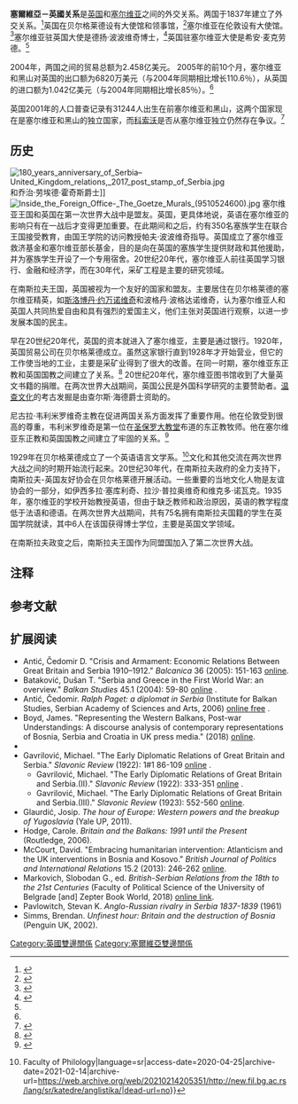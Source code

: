 {{Short description|1=塞尔维亚共和国与大不列颠及北爱尔兰联合王国的外交关系}}
{{bilateral|塞爾維亞－英國|United Kingdom|Serbia}}

'''塞爾維亞－英國关系'''是[[英国|英国]]和[[塞尔维亚|塞尔维亚]]之间的外交关系。两国于1837年建立了外交关系。<ref name="bilateral">{{cite web |title=Bilateral Political Relations |url=http://www.mfa.gov.rs/Policy/Bilaterala/Great_Britain/basic_e.html |website=mfa.gov.rs |archive-url=https://web.archive.org/web/20110519151258/http://www.mfa.gov.rs/Policy/Bilaterala/Great_Britain/basic_e.html |archive-date=19 May 2011}}</ref>英国在贝尔格莱德设有大使馆和领事馆，<ref name="autogenerated2">{{Cite web |url=http://ukinserbia.fco.gov.uk/en/about-us/our-embassy/ |title=Our embassy<!-- Bot generated title --> |access-date=2021-02-08 |archive-date=2013-03-16 |archive-url=https://web.archive.org/web/20130316080826/http://ukinserbia.fco.gov.uk/en/about-us/our-embassy |dead-url=no }}</ref>塞尔维亚在伦敦设有大使馆。<ref>{{Cite web |url=http://www.serbianembassy.org.uk/ |title=Home Page - Embassy of the Republic of Serbia in London, Great Britain<!-- Bot generated title --> |access-date=2021-02-08 |archive-date=2021-02-27 |archive-url=https://web.archive.org/web/20210227072548/http://www.serbianembassy.org.uk/ |dead-url=no }}</ref>塞尔维亚驻英国大使是德扬·波波维奇博士，<ref>{{Cite web |url=http://www.serbianembassy.org.uk/about.php?PHPSESSID=3dc931e2e838a540b56ab105b2eb4753 |title=About The Embassy - Embassy of the Republic of Serbia in London, Great Britain<!-- Bot generated title --> |access-date=2021-02-08 |archive-date=2012-04-18 |archive-url=https://web.archive.org/web/20120418190942/http://serbianembassy.org.uk/about.php |dead-url=yes }}</ref>英国驻塞尔维亚大使是希安·麦克劳德。<ref name="autogenerated2"/>

2004年，两国之间的贸易总额为2.458亿美元。 2005年的前10个月，塞尔维亚和黑山对英国的出口额为6820万美元（与2004年同期相比增长110.6％），从英国的进口额为1.042亿美元（与2004年同期相比增长85％）。<ref name="bilateral" />

英国2001年的人口普查记录有31244人出生在前塞尔维亚和黑山，这两个国家现在是塞尔维亚和黑山的独立国家，而[[科索沃|科索沃]]{{efn|name=status}}是否从塞尔维亚独立仍然存在争议。<ref name=OECD>{{cite web|url=http://www.oecd.org/dataoecd/18/23/34792376.xls|title=Country-of-birth database|publisher=[[Organisation_for_Economic_Co-operation_and_Development|Organisation for Economic Co-operation and Development]]|access-date=2008-09-20|archive-date=2009-06-17|archive-url=https://web.archive.org/web/20090617032129/http://www.oecd.org/dataoecd/18/23/34792376.xls|dead-url=no}}</ref>
== 历史 ==
[[File:180_years_anniversary_of_Serbia–United_Kingdom_relations,_2017_post_stamp_of_Serbia.jpg|thumb]]和乔治·劳埃德·霍奇斯爵士]]
[[File:Inside_the_Foreign_Office-_The_Goetze_Murals_(9510524600).jpg|thumb]]
塞尔维亚王国和英国在第一次世界大战中是盟友。英国，更具体地说，英语在塞尔维亚的影响只有在一战后才变得更加重要。{{sfn|Gašić|2005|p=7}}在此期间和之后，约有350名塞族学生在联合王国接受教育，由国王学院的访问教授帕夫·波波维奇指导。{{sfn|Gašić|2005|pp=170–171}}英国成立了塞尔维亚救济基金和塞尔维亚部长基金，目的是向在英国的塞族学生提供财政和其他援助，并为塞族学生开设了一个专用宿舍。{{sfn|Gašić|2005|pp=173–174}}20世纪20年代，塞尔维亚人前往英国学习银行、金融和经济学，而在30年代，采矿工程是主要的研究领域。{{sfn|Gašić|2005|p=184}}

在南斯拉夫王国，英国被视为一个友好的国家和盟友。主要居住在贝尔格莱德的塞尔维亚精英，如[[斯洛博丹·约万诺维奇|斯洛博丹·约万诺维奇]]和波格丹·波格达诺维奇，认为塞尔维亚人和英国人共同热爱自由和具有强烈的爱国主义，他们主张对英国进行观察，以进一步发展本国的民主。{{sfn|Gašić|2005|p=}}

早在20世纪20年代，英国的资本就进入了塞尔维亚，主要是通过银行。1920年，英国贸易公司在贝尔格莱德成立。虽然这家银行直到1928年才开始营业，但它的工作使当地的工业，主要是采矿业得到了很大的改善。在同一时期，塞尔维亚东正教和英国国教之间建立了关系。{{sfn|Gašić|2005|pp=170–171}}<ref>{{Cite web|url=http://www.politika.rs/scc/clanak/351281/SPC-i-anglikanci-vek-prijateljstva|title=СПЦ и англиканци – век пријатељства|last=Чалија|first=Ј.|website=Politika Online|access-date=2020-04-25|archive-date=2017-08-12|archive-url=https://web.archive.org/web/20170812193952/http://www.politika.rs/scc/clanak/351281/SPC-i-anglikanci-vek-prijateljstva|dead-url=no}}</ref> 20世纪20年代，塞尔维亚图书馆收到了大量英文书籍的捐赠。在两次世界大战期间，英国公民是外国科学研究的主要赞助者。[[温查文化|温查文化]]的考古发掘是由查尔斯·海德爵士资助的。{{sfn|Gašić|2005|p=226}}

尼古拉·韦利米罗维奇主教在促进两国关系方面发挥了重要作用。他在伦敦受到很高的尊重，韦利米罗维奇是第一位在[[圣保罗大教堂|圣保罗大教堂]]布道的东正教牧师。他在塞尔维亚东正教和英国国教之间建立了牢固的关系。<ref>{{Cite journal|last=Markovich|first=Slobodan G.|date=2017|title=Activities of Father Nikolai Velimirovich in Great Britain during the Great War|journal=Balcanica|volume=XLVIII}}</ref>

1929年在贝尔格莱德成立了一个英语语言文学系。<ref>{{Cite web|url=http://new.fil.bg.ac.rs/lang/sr/katedre/anglistika|title=English Language, Literature and Culture {{!}} Faculty of Philology|language=sr|access-date=2020-04-25|archive-date=2021-02-14|archive-url=https://web.archive.org/web/20210214205351/http://new.fil.bg.ac.rs/lang/sr/katedre/anglistika/|dead-url=no}}</ref>文化和其他交流在两次世界大战之间的时期开始流行起来。20世纪30年代，在南斯拉夫政府的全力支持下，南斯拉夫-英国友好协会在贝尔格莱德开展活动。一些重要的当地文化人物是友谊协会的一部分，如伊西多拉·塞库利奇、拉沙·普拉奥维奇和维克多·诺瓦克。1935年，塞尔维亚的学校开始教授英语，但由于缺乏教师和政治原因，英语的教学程度低于法语和德语。{{sfn|Gašić|2005|pp=170–171}}在两次世界大战期间，共有75名拥有南斯拉夫国籍的学生在英国学院就读，其中6人在该国获得博士学位，主要是英国文学领域。

在南斯拉夫政变之后，南斯拉夫王国作为同盟国加入了第二次世界大战。

==注释 ==

{{notes
| notes =
{{efn
| name = status
| {{Kosovo-note}}
}}
}}
==参考文献==
{{reflist|2}}
==扩展阅读==
* Antić, Čedomir D. "Crisis and Armament: Economic Relations Between Great Britain and Serbia 1910–1912." ''Balcanica'' 36 (2005): 151-163 [http://dais.sanu.ac.rs/bitstream/handle/123456789/4227/4338.pdf?sequence=1 online].
* Bataković, Dušan T. "Serbia and Greece in the First World War: an overview." ''Balkan Studies'' 45.1 (2004): 59-80 [http://ojs.lib.uom.gr/index.php/BalkanStudies/article/download/3155/3179 online] {{Wayback|url=http://ojs.lib.uom.gr/index.php/BalkanStudies/article/download/3155/3179 |date=20200319051235 }}.
* Antić, Čedomir. ''Ralph Paget: a diplomat in Serbia'' (Institute for Balkan Studies, Serbian Academy of Sciences and Arts, 2006) [https://core.ac.uk/download/pdf/200195225.pdf online free] {{Wayback|url=https://core.ac.uk/download/pdf/200195225.pdf |date=20201205031933 }}.
* Boyd, James. "Representing the Western Balkans, Post-war Understandings: A discourse analysis of contemporary representations of Bosnia, Serbia and Croatia in UK press media." (2018) [http://lup.lub.lu.se/luur/download?func=downloadFile&recordOId=8944838&fileOId=8944852 online].
* {{Cite book|last=Gašić|first=Ranka|title=Beograd u hodu ka Evropi: Kulturni uticaji Britanije i Nemačke na beogradsku elitu 1918–1941|publisher=Institut za savremenu istoriju|year=2005|isbn=86-7403-085-8|location=Belgrade}} 
* Gavrilović, Michael. "The Early Diplomatic Relations of Great Britain and Serbia." ''Slavonic Review'' (1922):  1#1 86-109 [https://www.jstor.org/stable/4201588 online] {{Wayback|url=https://www.jstor.org/stable/4201588 |date=20190522191337 }}.
** Gavrilović, Michael. "The Early Diplomatic Relations of Great Britain and Serbia.(II)." ''Slavonic Review'' (1922): 333-351 [https://www.jstor.org/stable/4201652 online] {{Wayback|url=https://www.jstor.org/stable/4201652 |date=20190524192256 }}.
** Gavrilović, Michael. "The Early Diplomatic Relations of Great Britain and Serbia.(III)." ''Slavonic Review'' (1923): 552-560 [http://www.jstor.com/stable/420165 online].
* Glaurdić, Josip. ''The hour of Europe: Western powers and the breakup of Yugoslavia'' (Yale UP, 2011).
* Hodge, Carole. ''Britain and the Balkans: 1991 until the Present'' (Routledge, 2006).
* McCourt, David. "Embracing humanitarian intervention: Atlanticism and the UK interventions in Bosnia and Kosovo." ''British Journal of Politics and International Relations'' 15.2 (2013): 246-262 [https://www.academia.edu/download/33154410/McCourt_2013.pdf online].
* Markovich, Slobodan G., ed. ''British-Serbian Relations from the 18th to the 21st Centuries'' (Faculty of Political Science of the University of Belgrade [and] Zepter Book World, 2018) [https://www.amazon.com/British-Serbian-Relations-18th-21st-Centuries/dp/8674941494 online link].
* Pavlowitch, Stevan K. ''Anglo-Russian rivalry in Serbia 1837-1839'' (1961)
* Simms, Brendan. ''Unfinest hour: Britain and the destruction of Bosnia'' (Penguin UK, 2002).

{{塞尔维亚外交}}
{{英国外交}}
[[Category:英國雙邊關係|Category:英國雙邊關係]] 
[[Category:塞爾維亞雙邊關係|Category:塞爾維亞雙邊關係]]